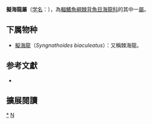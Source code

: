 {{Automatic taxobox
| color = pink
| taxon = Syngnathoides
| image = Alligator Pipefish 2.jpg
| image_caption = 擬海龍
| authority = Whitley, 1951
}}
'''擬海龍屬'''（[[学名|学名]]：{{lang|la|''Syngnathoides''}}），為[[輻鰭魚綱|輻鰭魚綱]][[棘背魚目|棘背魚目]][[海龍科|海龍科]]的其中一[[屬|屬]]。

== 下属物种==
*[[擬海龍|擬海龍]]（''Syngnathoides biaculeatus''）：又稱棘海龍。

== 参考文獻 ==
*{{FishBase_species|genus=Syngnathoides|species=|year=2012|month=5}}

== 擴展閱讀 ==
{{refbegin}}
{{wikispecies-inline|Syngnathoides|擬海龍屬}}
{{refend}}
{{Taxonbar|from=Q9299225}}

[[Category:擬海龍屬|*]]
[[Category:海龍魚科|N]]